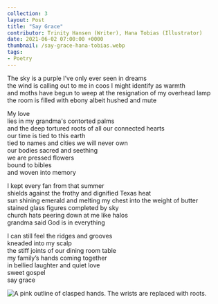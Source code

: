 ---
collection: 3
layout: Post
title: "Say Grace"
contributor: Trinity Hansen (Writer), Hana Tobias (Illustrator)
date: 2021-06-02 07:00:00 +0000
thumbnail: /say-grace-hana-tobias.webp
tags: 
- Poetry
---
The sky is a purple I’ve only ever seen in dreams<br/>
the wind is calling out to me in coos I might identify as warmth<br/>
and moths have begun to weep at the resignation of my overhead lamp<br/>
the room is filled with ebony albeit hushed and mute

My love<br/>
lies in my grandma's contorted palms<br/>
and the deep tortured roots of all our connected hearts<br/>
our time is tied to this earth<br/>
tied to names and cities we will never own<br/>
our bodies sacred and seething<br/>
we are pressed flowers<br/>
bound to bibles<br/>
and woven into memory

I kept every fan from that summer<br/>
shields against the frothy and dignified Texas heat<br/>
sun shining emerald and melting my chest into the weight of butter<br/>
stained glass figures completed by sky<br/>
church hats peering down at me like halos<br/>
grandma said God is in everything

I can still feel the ridges and grooves<br/>
kneaded into my scalp<br/>
the stiff joints of our dining room table<br/>
my family’s hands coming together<br/>
in bellied laughter and quiet love<br/>
sweet gospel<br/>
say grace

<img src="{{ site.baseurl }}/uploads/3/say-grace-hana-tobias.png" 
    alt="A pink outline of clasped hands. The wrists are replaced with roots." 
    class="w450" />